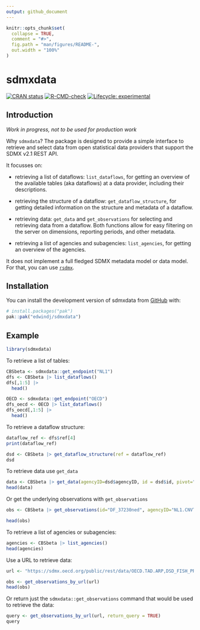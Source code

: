 ```yaml
---
output: github_document
---
```


<!-- README.md is generated from README.Rmd. Please edit that file -->

```r
knitr::opts_chunk$set(
  collapse = TRUE,
  comment = "#>",
  fig.path = "man/figures/README-",
  out.width = "100%"
)
```

# sdmxdata

<!-- badges: start -->
[![CRAN status](https://www.r-pkg.org/badges/version/sdmxdata)](https://CRAN.R-project.org/package=sdmxdata)
[![R-CMD-check](https://github.com/edwindj/sdmxdata/actions/workflows/R-CMD-check.yaml/badge.svg)](https://github.com/edwindj/sdmxdata/actions/workflows/R-CMD-check.yaml)
[![Lifecycle: experimental](https://img.shields.io/badge/lifecycle-experimental-orange.svg)](https://lifecycle.r-lib.org/articles/stages.html#experimental)
<!-- badges: end -->

## Introduction

_Work in progress, not to be used for production work_

Why `sdmxdata`? The package is designed to provide a simple interface to
retrieve and select data from open statistical data providers that support the SDMX v2.1 REST API. 

It focusses on:

- retrieving a list of dataflows: `list_dataflows`, for getting an overview of the
available tables (aka dataflows) at a data provider, including their descriptions.

- retrieving the structure of a dataflow: `get_dataflow_structure`, for getting
detailed information on the structure and metadata of a dataflow.

- retrieving data: `get_data` and `get_observations` 
for selecting and retrieving data from a dataflow. Both functions allow for 
easy filtering on the server on dimensions, reporting periods, and other metadata.
 
- retrieving a list of agencies and subagencies: `list_agencies`, for getting an overview of the
agencies.

It does not implement a full fledged SDMX metadata model or data model. For that, you can use [`rsdmx`](https://CRAN.R-project.org/package=rsdmx).

## Installation

You can install the development version of sdmxdata from [GitHub](https://github.com/) with:

``` r
# install.packages("pak")
pak::pak("edwindj/sdmxdata")
```

## Example


```r
library(sdmxdata)
```

To retrieve a list of tables:

```r
CBSbeta <- sdmxdata::get_endpoint("NL1")
dfs <- CBSbeta |> list_dataflows()
dfs[,1:5] |> 
  head()
```
```r
OECD <- sdmxdata::get_endpoint("OECD")
dfs_oecd <- OECD |> list_dataflows()
dfs_oecd[,1:5] |> 
  head()
```
To retrieve a dataflow structure:

```r
dataflow_ref <- dfs$ref[4]
print(dataflow_ref)

dsd <- CBSbeta |> get_dataflow_structure(ref = dataflow_ref)
dsd
```

To retrieve data use `get_data`

```r
data <- CBSbeta |> get_data(agencyID=dsd$agencyID, id = dsd$id, pivot="Topics")
head(data)
```

Or get the underlying observations with `get_observations`

```r
obs <- CBSbeta |> get_observations(id="DF_37230ned", agencyID="NL1.CNVT")
```

```r
head(obs)
```

To retrieve a list of agencies or subagencies:

```r
agencies <- CBSbeta |> list_agencies()
head(agencies)
```

Use a URL to retrieve data:

```r
url <- "https://sdmx.oecd.org/public/rest/data/OECD.TAD.ARP,DSD_FISH_PROD@DF_FISH_AQUA,1.0/.A.._T.T?startPeriod=2010&dimensionAtObservation=AllDimensions"

obs <- get_observations_by_url(url)
head(obs)
```

Or return just the `sdmxdata::get_observations` command that would be used to retrieve the data:
```r
query <- get_observations_by_url(url, return_query = TRUE)
query
```
